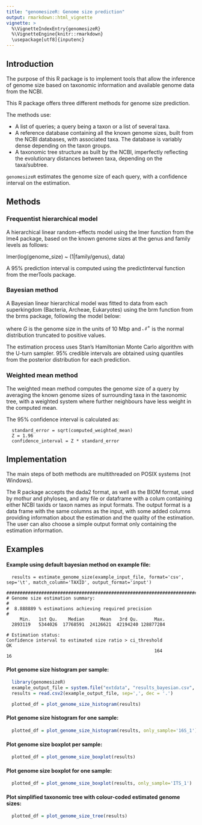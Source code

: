 ```yaml
---
title: "genomesizeR: Genome size prediction"
output: rmarkdown::html_vignette
vignette: >
  %\VignetteIndexEntry{genomesizeR}
  %\VignetteEngine{knitr::rmarkdown}
  \usepackage[utf8]{inputenc}
---
```


## Introduction

The purpose of this R package is to implement tools that allow the inference of genome size based on taxonomic information and available genome data from the NCBI.

This R package offers three different methods for genome size prediction.

The methods use: 

  - A list of queries; a query being a taxon or a list of several taxa. 
  - A reference database containing all the known genome sizes, built from the NCBI databases, with associated taxa. The database is variably dense depending on the taxon groups. 
  - A taxonomic tree structure as built by the NCBI, imperfectly reflecting the evolutionary distances between taxa, depending on the taxa/subtree. 

`genomesizeR` estimates the genome size of each query, with a confidence interval on the estimation. 

## Methods

### Frequentist hierarchical model

A hierarchical linear random-effects model using the lmer function from the lme4 package, based on the known genome sizes at the genus and family levels as follows:

lmer(log(genome_size) ~ (1|family/genus), data)

A 95% prediction interval is computed using the predictInterval function from the merTools package. 


### Bayesian method

A Bayesian linear hierarchical model was fitted to data from each superkingdom (Bacteria, Archeae, Eukaryotes) using the brm function from the brms package, following the model below:

\begin{equation}
log(G) \sim \mathcal{N}(\mu, \sigma^2) \\
\mu = \mu_0 + \alpha_{genus} \\
\alpha_{genus} \sim \mathcal{N}(\alpha_{family}, \sigma_{genus}^2) \\
\alpha_{family} \sim \mathcal{N}(\alpha_{order}, \sigma_{family}^2) \\
\alpha_{order} \sim \mathcal{N}(\alpha_{class}, \sigma_{order}^2) \\
\alpha_{class} \sim \mathcal{N}(\alpha_{phylum}, \sigma_{class}^2) \\
\alpha_{phylum} \sim \mathcal{N}(0, \sigma_{phylum}^2) \\
\mu_0 \sim \mathcal{N}(0,5) \\
(\sigma,\sigma_{genus},\sigma_{family},\sigma_{order},\sigma_{class},\sigma_{phylum}) \sim \mathcal{N}^+(0,1) \\
\end{equation}

where $G$ is the genome size in the units of 10 Mbp and $\mathcal{N}^+$ is the normal distribution truncated to positive values.

The estimation process uses Stan's Hamiltonian Monte Carlo algorithm with the U-turn sampler. 95% credible intervals are obtained using quantiles from the posterior distribution for each prediction.


### Weighted mean method

The weighted mean method computes the genome size of a query by averaging the known genome sizes of surrounding taxa in the taxonomic tree, with a weighted system where further neighbours have less weight in the computed mean.

The 95% confidence interval is calculated as:

```
  standard_error = sqrt(computed_weighted_mean)
  Z = 1.96
  confidence_interval = Z * standard_error
```

## Implementation

The main steps of both methods are multithreaded on POSIX systems (not Windows). 

The R package accepts the dada2 format, as well as the BIOM format, used by mothur and phyloseq, and any file or dataframe with a colum containing either NCBI taxids or taxon names as input formats. The output format is a data frame with the same columns as the input, with some added columns providing information about the estimation and the quality of the estimation. The user can also choose a simple output format only containing the estimation information. 

## Examples

#### Example using default bayesian method on example file:

```
  results = estimate_genome_size(example_input_file, format='csv', sep='\t', match_column='TAXID', output_format='input')

#############################################################################
# Genome size estimation summary:
#
#  8.888889 % estimations achieving required precision
#
     Min.   1st Qu.    Median      Mean   3rd Qu.      Max. 
  2893119   5344026  17768591  24126621  42194240 128877284 

# Estimation status:
Confidence interval to estimated size ratio > ci_threshold                                                         OK 
                                                       164                                                         16
```

#### Plot genome size histogram per sample:

```r
  library(genomesizeR)
  example_output_file = system.file("extdata", "results_bayesian.csv", package = "genomesizeR")
  results = read.csv2(example_output_file, sep=',', dec = '.')
```

```r
  plotted_df = plot_genome_size_histogram(results)
```

#### Plot genome size histogram for one sample:

```r
  plotted_df = plot_genome_size_histogram(results, only_sample='16S_1')
```

#### Plot genome size boxplot per sample:

```r
  plotted_df = plot_genome_size_boxplot(results)
```

#### Plot genome size boxplot for one sample:

```r
  plotted_df = plot_genome_size_boxplot(results, only_sample='ITS_1')
```

#### Plot simplified taxonomic tree with colour-coded estimated genome sizes:

```r
  plotted_df = plot_genome_size_tree(results)
```
